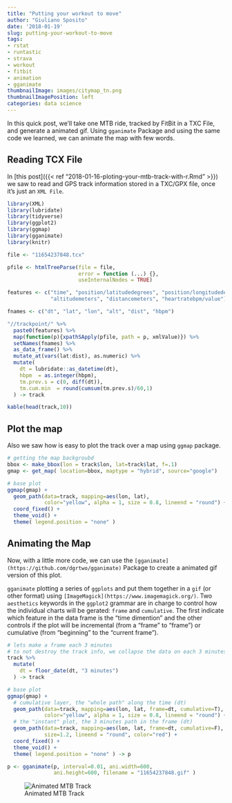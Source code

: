 ```yaml
---
title: "Putting your workout to move"
author: "Giuliano Sposito"
date: '2018-01-19'
slug: putting-your-workout-to-move
tags:
- rstat
- runtastic
- strava
- workout
- fitbit
- animation
- gganimate
thumbnailImage: images/citymap_tn.png
thumbnailImagePosition: left
categories: data science
---
```


In this quick post, we'll take one MTB ride, tracked by FitBit in a TXC File, and generate a animated gif. Using `gganimate` Package and using the same code we learned, we can animate the map with few words. 

## Reading TCX File

In [this post]({{< ref "2018-01-16-ploting-your-mtb-track-with-r.Rmd" >}}) we saw to read and GPS track information stored in a TXC/GPX file, once it's just an `XML File`.

```r
library(XML)
library(lubridate)
library(tidyverse)
library(ggplot2)
library(ggmap)
library(gganimate)
library(knitr)

file <- "11654237848.tcx"

pfile <- htmlTreeParse(file = file,
                       error = function (...) {},
                       useInternalNodes = TRUE)

features <- c("time", "position/latitudedegrees", "position/longitudedegrees",
              "altitudemeters", "distancemeters", "heartratebpm/value")

fnames <- c("dt", "lat", "lon", "alt", "dist", "hbpm")

"//trackpoint/" %>%
  paste0(features) %>%
  map(function(p){xpathSApply(pfile, path = p, xmlValue)}) %>%
  setNames(fnames) %>%
  as_data_frame() %>% 
  mutate_at(vars(lat:dist), as.numeric) %>%
  mutate(
    dt = lubridate::as_datetime(dt),
    hbpm  = as.integer(hbpm),
    tm.prev.s = c(0, diff(dt)),
    tm.cum.min  = round(cumsum(tm.prev.s)/60,1)
  ) -> track

kable(head(track,10))
```

## Plot the map

Also we saw how is easy to plot the track over a map using `ggmap` package.

```r

# getting the map backgroubd 
bbox <- make_bbox(lon = track$lon, lat=track$lat, f=.1)
gmap <- get_map( location=bbox, maptype = "hybrid", source="google")

# base plot
ggmap(gmap) + 
  geom_path(data=track, mapping=aes(lon, lat),
            color="yellow", alpha = 1, size = 0.8, lineend = "round") +
  coord_fixed() +
  theme_void() +
  theme( legend.position = "none" )
```

## Animating the Map

Now, with a little more code, we can use the `[gganimate](https://github.com/dgrtwo/gganimate)` Package to create a animated gif version of this plot.

`gganimate` plotting a series of `ggplots` and put them together in a `gif` (or other format) using `[ImageMagick](https://www.imagemagick.org/)`. Two `aesthetics` keywords in the `ggplot2` grammar are in charge to control how the individual charts will be gerated: `frame` and `cumulative`. The first indicate which feature in the data frame is the "time dimention" and the other controls if the plot will be incremental (from a "frame" to "frame") or cumulative (from "beginning" to the "current frame").

```r
# lets make a frame each 3 minutes
# to not destroy the track info, we collapse the data on each 3 minutes
track %>%
  mutate(
    dt = floor_date(dt, "3 minutes")
  ) -> track

# base plot
ggmap(gmap) + 
  # cumulative layer, the "whole path" along the time (dt)
  geom_path(data=track, mapping=aes(lon, lat, frame=dt, cumulative=T),
            color="yellow", alpha = 1, size = 0.8, lineend = "round") +
  # the "instant" plot, the 3 minutes path in the frame (dt)
  geom_path(data=track, mapping=aes(lon, lat, frame=dt, cumulative=F),
            size=1.2, lineend = "round", color="red") +
  coord_fixed() +
  theme_void() +
  theme( legend.position = "none" ) -> p

p <- gganimate(p, interval=0.01, ani.width=600,
               ani.height=600, filename = "11654237848.gif" )
```

![Animated MTB Track](11654237848.gif)
